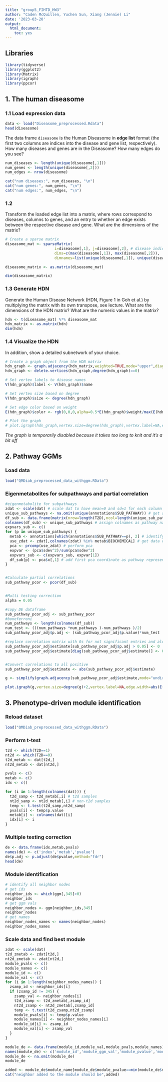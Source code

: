 ```yaml
---
title: "group5_FIHTD_HW3"
author: "Caden McQuillen, Yuchen Sun, Xiang (Jennie) Li"
date: '2023-03-20'
output:
  html_document:
    toc: yes
---
```



## Libraries
```r
library(tidyverse)
library(ggplot2)
library(Matrix)
library(igraph)
library(ppcor)
```

## 1. The human diseasome

### 1.1 Load expression data
```r
data <- load("Diseasome_preprocessed.Rdata")
head(diseasome)
```

The data frame `diseasome` is the Human Diseasome in __edge list__ format (the first two columns are indices into the disease and gene list, respectively). How many diseases and genes are in the Diseasome? How many edges do you see?

```r
num_diseases <- length(unique(diseasome[,1]))
num_genes <- length(unique(diseasome[,2]))
num_edges <- nrow(diseasome)

cat("num diseases:", num_diseases, "\n")
cat("num genes:", num_genes, "\n")
cat("num edges:", num_edges, "\n")
```


### 1.2
Transform the loaded edge list into a matrix, where rows correspond to diseases, columns to genes, and an entry to whether an edge exists between the respective disease and gene. What are the dimensions of the matrix?

```r
# Create a sparse matrix 
diseasome_mat <- sparseMatrix(
                      i=diseasome[,1], j=diseasome[,2], # disease indices & gene indices
                      dims=c(max(diseasome[,1]), max(diseasome[,2])),
                      dimnames=list(unique(diseasome[,1]), unique(diseasome[,2])))

diseasome_matrix <- as.matrix(diseasome_mat)

dim(diseasome_matrix)
```


### 1.3 Generate HDN
Generate the Human Disease Network (HDN, Figure 1 in Goh et al.) by multiplying the matrix with its own transpose, see lecture. What are the dimensions of the HDN matrix? What are the numeric values in the matrix?

```r
hdn <- t(diseasome_mat) %*% diseasome_mat
hdn_matrix <- as.matrix(hdn)
dim(hdn)
```

### 1.4 Visualize the HDN
In addition, show a detailed subnetwork of your choice.

```r
# Create a graph object from the HDN matrix
hdn_graph <- graph.adjacency(hdn_matrix,weighted=TRUE,mode="upper",diag=F)
hdn_graph <- delete.vertices(hdn_graph,degree(hdn_graph)==0)

# Set vertex labels to disease names
V(hdn_graph)$label <- V(hdn_graph)$name

# Set vertex size based on degree
V(hdn_graph)$size <- degree(hdn_graph)

# Set edge color based on weight
E(hdn_graph)$color <- rgb(0,0,0,alpha=0.5*E(hdn_graph)$weight/max(E(hdn_graph)$weight))
```

```r
# Plot the graph
# plot.igraph(hdn_graph,vertex.size=degree(hdn_graph),vertex.label=NA,edge.width=abs(E(hdn_graph)$weight),layout=layout.auto(hdn_graph))
```
*The graph is temporarily disabled because it takes too long to knit and it's a bit off*



## 2. Pathway GGMs
### Load data
```r
load("QMDiab_preprocessed_data_withggm.RData")
```

### Eigenmetabolites for subpathways and partial correlation 
```r
#eigenmetabolite for subpathways
zdat <- scale(dat) # scale dat to have mean=0 and sd=1 for each column (metabolites)
unique_sub_pathways <- na.omit(unique(annotations$SUB_PATHWAY)) # get all subpathways and remove NAs
df_sub <- data.frame(matrix(nrow=length(T2D),ncol=length(unique_sub_pathways))) # create empty data frame for pathway representatives
colnames(df_sub) <- unique_sub_pathways # assign colnames as pathway names
expvars_sub <- c()
for (p in unique_sub_pathways) {
  metab <- annotations[which(annotations$SUB_PATHWAY==p), 2] # identify metabs that belong to pathway
  use_zdat <- zdat[,colnames(zdat) %in% metab$BIOCHEMICAL] # get data of the metabs
  pca <- prcomp(use_zdat) # perform pca
  expvar <- (pca$sdev^2)/sum(pca$sdev^2)
  expvars_sub <- c(expvars_sub, expvar[1])
  df_sub[p] <- pca$x[,1] # add first pca coordinate as pathway representative to df
}


#Calculate partial correlations
sub_pathway_pcor <- pcor(df_sub)


#Multi testing correction
alpha = 0.05 

#copy DE dataframe 
sub_pathway_pcor_adj <- sub_pathway_pcor
#boneferroni
num_pathways <- length(colnames(df_sub))
num_test <- (((num_pathways *num_pathways )-num_pathways )/2)
sub_pathway_pcor_adj$p.adj <- (sub_pathway_pcor_adj$p.value)*num_test

#replace correlation matrix with 0s for not significant entries and along diagonal
sub_pathway_pcor_adj$estimate[sub_pathway_pcor_adj$p.adj > 0.05] <- 0
sub_pathway_pcor_adj$estimate[diag(sub_pathway_pcor_adj$estimate)] <- 0


#Convert correlations to all positive
sub_pathway_pcor_adj$estimate <- abs(sub_pathway_pcor_adj$estimate)

g <- simplify(graph.adjacency(sub_pathway_pcor_adj$estimate,mode="undirected",weighted=T,diag=F))

plot.igraph(g,vertex.size=degree(g)+2,vertex.label=NA,edge.width=abs(E(g)$weight),layout=layout.auto(g))

```

## 3. Phenotype-driven module identification

### Reload dataset
```r
load("QMDiab_preprocessed_data_withggm.RData")
```

### Perform t-test
```r
t2d <- which(T2D==1)
nt2d <- which(T2D==0)
t2d_metab <- dat[t2d,]
nt2d_metab <- dat[nt2d,]

pvals <- c()
metab <- c()
idx <- c()

for (i in 1:length(colnames(dat))) {
  t2d_samp <- t2d_metab[,i] # t2d samples
  nt2d_samp <- nt2d_metab[,i] # non-t2d samples
  temp <- t.test(t2d_samp,nt2d_samp)
  pvals[i] <- temp$p.value
  metab[i] <- colnames(dat)[i]
  idx[i] <- i
}
```

### Multiple testing correction
```r
de <- data.frame(idx,metab,pvals)
names(de) <- c('index','metab','pvalue')
de$p.adj <- p.adjust(de$pvalue,method="fdr")
head(de)
```

### Module identification
```r
# identify all neighbor nodes
# get ids
neighbor_ids <- which(ggm[,345]>0)
neighbor_ids
# get ggm vals
neighbor_nodes <- ggm[neighbor_ids,345]
neighbor_nodes
# get names
neighbor_nodes_names <- names(neighbor_nodes)
neighbor_nodes_names
```
### Scale data and find best module
```r
zdat <- scale(dat)
t2d_zmetab <- zdat[t2d,]
nt2d_zmetab <- zdat[nt2d,]
module_pvals <- c()
module_names <- c()
module_id <- c()
module_val <- c()
for (i in 1:length(neighbor_nodes_names)) {
  zsamp_id <- neighbor_ids[i]
  if (zsamp_id != 345) {
    zsamp_val <- neighbor_nodes[i]
    t2d_zsamp <- t2d_zmetab[,zsamp_id]
    nt2d_zsamp <- nt2d_zmetab[,zsamp_id]
    temp <- t.test(t2d_zsamp,nt2d_zsamp)
    module_pvals[i] <- temp$p.value
    module_names[i] <- neighbor_nodes_names[i]
    module_id[i] <- zsamp_id
    module_val[i] <- zsamp_val
  }
}
```

```r
module_de <- data.frame(module_id,module_val,module_pvals,module_names)
names(module_de) <- c('module_id','module_ggm_val','module_pvalue','module_name')
module_de <- na.omit(module_de)
module_de

added <- module_de$module_name[module_de$module_pvalue==min(module_de$module_pvalue)]
cat("neighbor added to the module should be",added)
```
